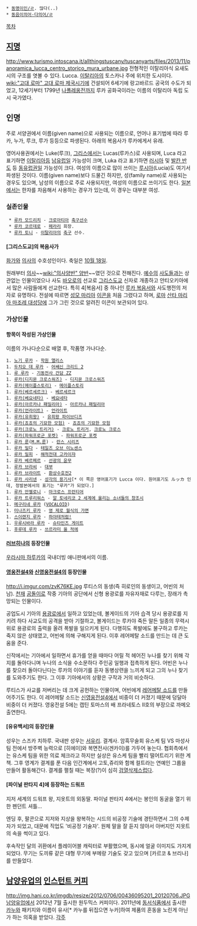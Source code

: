 * [[동명이인/ㄹ]]. 많다(..)
 * [[동음이의어·다의어/ㄹ]]

[[목차]]
== [[지명]] ==
http://www.turismo.intoscana.it/allthingstuscany/tuscanyarts/files/2013/11/panoramica_lucca_centro_storico_mura_urbane.jpg
전형적인 이탈리아식 요새도시의 구조를 엿볼 수 있다.
Lucca. [[이탈리아]]의 토스카나 주에 위치한 도시이다. [[wiki:"고대 로마" 고대 로마 제국]]시기에 건설되어 6세기에 랑고바르드 공국의 수도가 되었고, 12세기부터 1799년 [[나폴레옹]]전까지 루카 공화국이라는 이름의 이탈리아 독립 도시 국가였다.

== 인명 ==
주로 서양권에서 이름(given name)으로 사용되는 이름으로, 언어나 표기법에 따라 루카, 누가, 루크, 루가 등등으로 파생된다. 아래의 복음사가 루카에게서 유래. 

영어사용권에서는 Luke(루크), [[그리스]]에서는 Lucas(루카스)로 사용되며, Luca 라고 표기하면 [[이탈리아]]등 [[남유럽]]일 가능성이 크며, Luka 라고 표기하면 [[러시아]] 및 [[발칸 반도]] 등 [[동유럽]]권일 가능성이 크다. 여성의 이름으로 많이 쓰이는 [[루시아]](Lucia)도 여기서 파생된 것이다. 이름(given name)보다 드물긴 하지만, 성(family name)로 사용되는 경우도 있으며, 남성의 이름으로 주로 사용되지만, 여성의 이름으로 쓰이기도 한다. [[일본]]에서는 한자를 차음해서 사용하는 경우가 있는데, 이 경우는 대부분 여성.

=== 실존인물 ===
  * [[루카 모드리치]] - [[크로아티아]] [[축구]]선수
  * [[루카 코르데로]] - [[페라리]] 회장.
  * [[루카 토니]] - [[이탈리아]]의 [[축구]] 선수.
==== [그리스도교]의 복음사가 ==== 
[[화가]]와 [[의사]]의 수호성인이다. 축일은 [[10월 18일]]. 

원래부터 [[의사]]~~[[wiki:"의사양반" 양반]]~~였던 것으로 전해진다. [[예수]]의 [[사도]]들과는 상관없는 인물이었으나 사도 [[바오로]]의 선교로 [[그리스도교]] 신자로 개종하고 안티오키아에서 많은 사람들에게 선교한다. 특히 4[복음서] 중 하나인 [[루카 복음서]]와 사도행전의 저자로 유명하다. 전설에 따르면 [[성모 마리아]] [[이콘]]을 처음 그렸다고 하며, [[로마]] [[산타 마리아 마조레 대성당]]에 그가 그린 것으로 알려진 이콘이 보관되어 있다.
=== 가상인물 ===
==== 항목이 작성된 가상인물 ====
이름의 가나다순으로 배열 후, 작품명 가나다순.

 1. [[노기 루카]] - [[학원 앨리스]]
 1. [[두치오 데 루카]] - [[어쌔신 크리드 2]]
 1. [[루 루카]] - [[기동전사 건담 ZZ]]
 1. [[루카(디지몬 크로스워즈)]] - [[디지몬 크로스워즈]]
 1. [[루카(메이플스토리)]] - [[메이플스토리]]
 1. [[루카(베르세르크)]] - [[베르세르크]]
 1. [[루카(베요네타)]] - [[베요네타]]
 1. [[루카(아르카나 패밀리아)]] - [[아르카나 패밀리아]]
 1. [[루카(언라이트)]] - [[언라이트]]
 1. [[루카(유희왕)]] - [[유희왕 파이브디즈]]
 1. [[루카(죠죠의 기묘한 모험)]] - [[죠죠의 기묘한 모험]]
 1. [[루카(크로노 트리거)]] - [[크로노 트리거]], [[크로노 크로스]]
 1. [[루카(파워프로군 포켓)]] - [[파워프로군 포켓]]
 1. [[루카 룬]]([[M.M.룬]]) - [[란스 시리즈]]
 1. [[루카 밀다]] - [[테일즈 오브 이노센스]]
 1. [[루카 밀피]] - [[해적전대 고카이쟈]]
 1. [[루카 베르페르]] - [[선광의 윤무]]
 1. [[루카 브라씨]] - [[대부]]
 1. [[루카 브라이트]] - [[환상수호전2]]
 1. [[루카 사리넨]] - [[성각의 용기사]][* 이 쪽은 영어표기가 Lucca 이다. 원어표기도 ルッカ 인데, 정발본에서의 표기는 "루카"가 되었다.]
 1. [[루카 안젤로니]] - [[마크로스 프런티어]]
 1. [[루카 트루리워스]] - [[알 토네리코 2 세계에 울리는 소녀들의 창조시]]
 1. [[메구리네 루카]] ([[VOCALOID]])
 1. [[미나즈키 루카]] - [[영 제로 월식의 가면]]
 1. [[스이렌지 루카]] - [[하야테처럼!]]
 1. [[우루시바라 루카]] - [[슈타인즈 게이트]]
 1. [[후루데 루카]] - [[쓰르라미 울 적에]]
==== [[러브히나]]의 등장인물 ====
[[우라시마 하루카]]의 국내더빙 애니판에서의 이름.

==== [[영웅전설4]]와 [[신영웅전설4]]의 등장인물 ====
http://i.imgur.com/zvK76KE.jpg
루티스의 동생(즉 히로인의 동생이고, 어빈의 처남). [[천재]] [[공돌이]]로 작중 기아의 공단에서 신형 용광로를 자유자재로 다루는, 장래가 촉망되는 인물이다.

공업도시 기아의 [[용광로]]에서 일하고 있었는데, 볼게이드의 기아 습격 당시 용광로를 지키려 하다 사교도의 공격을 받아 기절하고, 볼게이드는 루카야 죽든 말든 일종의 무력시위로 용광로의 출력을 올려 폭발을 일으키게 된다. 다행히도 폭발에도 불구하고 루카는 죽지 않은 상태였고, 어빈에 의해 구해지게 된다. 이후 레어메탈 소드를 만드는 데 큰 도움을 준다.

신작에서는 기아에서 일하면서 휴가를 얻을 때마다 어릴 적 헤어진 누나를 찾기 위해 각지를 돌아다니며 누나의 소식을 수소문하다 주인공 일행과 접촉하게 된다. 어빈은 누나를 찾으러 돌아다닌다는 루카의 이야기를 듣자 동병상련을 느끼게 되고 그의 누나 찾기를 도와주기도 한다. 그 이후 기아에서의 상황은 구작과 거의 비슷하다.

루티스가 사교를 저버리는 데 크게 공헌하는 인물이며, 어빈에게 [[레어메탈 소드]]를 만들어주기도 한다. 이 레어메탈 소드는 [[신영웅전설4]]에서 비중이 더 커졌기 때문에 덩달아 비중이 더 커졌다. 영웅전설 5에는 캡틴 토마스의 배 프라네토스 II호의 부장으로 까메오 출연한다.

==== [유유백서]의 등장인물 ====
성우는 스즈카 치하루. 국내판 성우는 [[서유리]].
결계사. 암흑무술회 유스케 팀 VS 마성사 팀 전에서 방주벽 능력으로 [히에이]와 복면전사(겐카이)를 가두어 놓는다. 협회측에서는 유스케 팀을 위한 의료 체크라고 하지만 실상은 유스케 팀을 빨리 떨어트리기 위한 계책. 그후 영계가 결계를 푼 다음 인간계에서 고토,쥬리와 함께 컬트라는 연예인 그룹을 만들어 활동해간다.
결계를 펼칠 때는 복장(?)이 심히 [[검열삭제]]스럽다.

==== [파이널 판타지 4]에 등장하는 드워프 ====
지저 세계의 드워프 왕, 지옷트의 외동딸. 파이널 판타지 4에서는 봉인의 동굴을 열기 위한 펜던트 셔틀…

엔딩 후, 팔콘으로 지저와 지상을 왕복하는 시드의 비공정 기술에 경탄하면서 그의 수제자가 되었고, 대문에 직업도 '비공정 기술자'. 원체 말을 잘 듣지 않아서 아버지인 지옷트의 속을 썩이고 있다.

후속작인 달의 귀환에서 플레이어블 캐릭터로 부활했으며, 동시에 얼굴 이미지도 가지게 되었다. 무기는 도끼류 같은 대형 무기에 부메랑 기술도 갖고 있으며 [카르코 & 브리나]를 만들었다.

== [[남양유업]]의 [[인스턴트 커피]] ==
http://img.hani.co.kr/imgdb/resize/2012/0706/00436095201_20120706.JPG
[[남양유업]]에서 2012년 7월 출시한 원두믹스 커피이다. 2011년에 [[동서식품]]에서 출시한 [[카누]]와 패키지와 이름이 유사[* 카누를 뒤집으면 누카]하여 제품의 혼동을 노린게 아닌가 하는 의혹을 받았다.
[[각주]]
